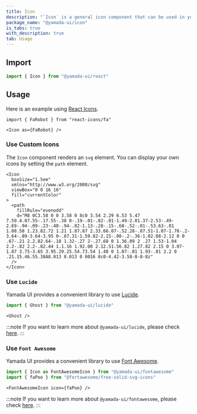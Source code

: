```yaml
---
title: Icon
description: "`Icon` is a general icon component that can be used in your projects."
package_name: "@yamada-ui/icon"
is_tabs: true
with_description: true
tab: Usage
---
```


## Import

```ts
import { Icon } from "@yamada-ui/react"
```

## Usage

Here is an example using [React Icons](https://react-icons.github.io/react-icons/).

```tsx live=false
import { FaRobot } from "react-icons/fa"
```

```tsx
<Icon as={FaRobot} />
```

### Use Custom Icons

The `Icon` component renders an `svg` element. You can display your own icons by setting the `path` element.

```tsx
<Icon
  boxSize="1.5em"
  xmlns="http://www.w3.org/2000/svg"
  viewBox="0 0 16 16"
  fill="currentColor"
>
  <path
    fillRule="evenodd"
    d="M8 0C3.58 0 0 3.58 0 8c0 3.54 2.29 6.53 5.47 7.59.4.07.55-.17.55-.38 0-.19-.01-.82-.01-1.49-2.01.37-2.53-.49-2.69-.94-.09-.23-.48-.94-.82-1.13-.28-.15-.68-.52-.01-.53.63-.01 1.08.58 1.23.82.72 1.21 1.87.87 2.33.66.07-.52.28-.87.51-1.07-1.78-.2-3.64-.89-3.64-3.95 0-.87.31-1.59.82-2.15-.08-.2-.36-1.02.08-2.12 0 0 .67-.21 2.2.82.64-.18 1.32-.27 2-.27.68 0 1.36.09 2 .27 1.53-1.04 2.2-.82 2.2-.82.44 1.1.16 1.92.08 2.12.51.56.82 1.27.82 2.15 0 3.07-1.87 3.75-3.65 3.95.29.25.54.73.54 1.48 0 1.07-.01 1.93-.01 2.2 0 .21.15.46.55.38A8.013 8.013 0 0016 8c0-4.42-3.58-8-8-8z"
  />
</Icon>
```

### Use `Lucide`

Yamada UI provides a convenient library to use [Lucide](https://lucide.dev/).

```ts
import { Ghost } from "@yamada-ui/lucide"
```

```tsx
<Ghost />
```

:::note
If you want to learn more about `@yamada-ui/lucide`, please check [here](/components/media-and-icons/lucide).
:::

### Use `Font Awesome`

Yamada UI provides a convenient library to use [Font Awesome](https://fontawesome.com/).

```ts
import { Icon as FontAwesomeIcon } from "@yamada-ui/fontawesome"
import { faPoo } from "@fortawesome/free-solid-svg-icons"
```

```tsx
<FontAwesomeIcon icon={faPoo} />
```

:::note
If you want to learn more about `@yamada-ui/fontawesome`, please check [here](/components/media-and-icons/fontawesome).
:::
